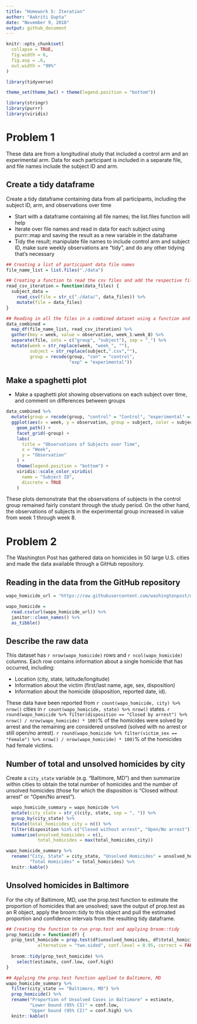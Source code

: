 ```yaml
---
title: "Homework 5: Iteration"
author: "Aakriti Gupta"
date: "November 9, 2018"
output: github_document
---
```


```r
knitr::opts_chunk$set(
  collapse = TRUE,
  fig.width = 6,
  fig.asp = .6,
  out.width = "90%"
)

library(tidyverse)

theme_set(theme_bw() + theme(legend.position = "bottom"))
```


```r
library(stringr)
library(purrr)
library(viridis)
```

# Problem 1
These data are from a longitudinal study that included a control arm and an experimental arm. Data for each participant is included in a separate file, and file names include the subject ID and arm.

## Create a tidy dataframe 
Create a tidy dataframe containing data from all participants, including the subject ID, arm, and observations over time

* Start with a dataframe containing all file names; the list.files function will help
* Iterate over file names and read in data for each subject using purrr::map and saving the result as a new variable in the dataframe
* Tidy the result; manipulate file names to include control arm and subject ID, make sure weekly observations are “tidy”, and do any other tidying that’s necessary


```r
## Creating a list of participant data file names
file_name_list = list.files("./data")

## Creating a function to read the csv files and add the respective file names
read_csv_iteration = function(data_files) {
  subject_data = 
    read_csv(file = str_c("./data/", data_files)) %>% 
    mutate(file = data_files)
}

## Reading in all the files in a combined dataset using a function and tidying the data
data_combined = 
  map_df(file_name_list, read_csv_iteration) %>% 
  gather(key = week, value = observation, week_1:week_8) %>% 
  separate(file, into = c("group", "subject"), sep = "_") %>% 
  mutate(week = str_replace(week, "week_", ""),
         subject = str_replace(subject,".csv",""),
         group = recode(group, "con" = "control", 
                        "exp" = "experimental"))

```

## Make a spaghetti plot 
* Make a spaghetti plot showing observations on each subject over time, and comment on differences between groups

```r
data_combined %>% 
  mutate(group = recode(group, "control" = "Control", "experimental" = "Experimental")) %>% 
  ggplot(aes(x = week, y = observation, group = subject, color = subject)) + 
    geom_path() + 
    facet_grid(~group) + 
    labs(
      title = "Observations of Subjects over Time",
      x = "Week",
      y = "Observation"
    ) + 
    theme(legend.position = "bottom") +
    viridis::scale_color_viridis(
      name = "Subject ID", 
      discrete = TRUE
    )
```

These plots demonstrate that the observations of subjects in the control group remained fairly constant through the study period. On the other hand, the observations of subjects in the experimental group increased in value from week 1 through week 8.

# Problem 2
The Washington Post has gathered data on homicides in 50 large U.S. cities and made the data available through a GitHub repository.

## Reading in the data from the GitHub repository

```r
wapo_homicide_url = "https://raw.githubusercontent.com/washingtonpost/data-homicides/master/homicide-data.csv"

wapo_homicide = 
  read.csv(url(wapo_homicide_url)) %>% 
  janitor::clean_names() %>% 
  as_tibble()
```

## Describe the raw data
This dataset has `r nrow(wapo_homicide)` rows and `r ncol(wapo_homicide)` columns. Each row contains information about a single homicide that has occurred, including:

* Location (city, state, latitude/longitude) 
* Information about the victim (first/last name, age, sex, disposition)
* Information about the homicide (disposition, reported date, id). 

These data have been reported from `r count(wapo_homicide, city) %>% nrow()` cities in `r count(wapo_homicide, state) %>% nrow()` states. `r round(wapo_homicide %>% filter(disposition == "Closed by arrest") %>% nrow() / nrow(wapo_homicide) * 100)`% of the homicides were solved by arrest and the remaining are considered unsolved (solved with no arrest or still open/no arrest). `r round(wapo_homicide %>% filter(victim_sex == "Female") %>% nrow() / nrow(wapo_homicide) * 100)`% of the homicides had female victims. 

## Number of total and unsolved homicides by city
Create a `city_state` variable (e.g. “Baltimore, MD”) and then summarize within cities to obtain the total number of homicides and the number of unsolved homicides (those for which the disposition is “Closed without arrest” or “Open/No arrest”).

```r
  wapo_homicide_summary = wapo_homicide %>% 
  mutate(city_state = str_c(city, state, sep = ", ")) %>% 
  group_by(city_state) %>% 
  mutate(total_homicides_city = n()) %>% 
  filter(disposition %in% c("Closed without arrest", "Open/No arrest")) %>% 
  summarise(unsolved_homicides = n(),
            total_homicides = max(total_homicides_city)) 

wapo_homicide_summary %>% 
  rename("City, State" = city_state, "Unsolved Homicides" = unsolved_homicides, 
         "Total Homicides" = total_homicides) %>% 
  knitr::kable()
```

## Unsolved homicides in Baltimore

For the city of Baltimore, MD, use the prop.test function to estimate the proportion of homicides that are unsolved; save the output of prop.test as an R object, apply the broom::tidy to this object and pull the estimated proportion and confidence intervals from the resulting tidy dataframe.


```r
## Creating the function to run prop.test and applying broom::tidy
prop_homicide = function(df) {
  prop_test_homicide = prop.test(df$unsolved_homicides, df$total_homicides, 
            alternative = "two.sided", conf.level = 0.95, correct = FALSE)
  
  broom::tidy(prop_test_homicide) %>% 
    select(estimate, conf.low, conf.high)
}

## Applying the prop.test function applied to Baltimore, MD
wapo_homicide_summary %>% 
  filter(city_state == "Baltimore, MD") %>% 
  prop_homicide() %>% 
  rename("Proportion of Unsolved Cases in Baltimore" = estimate, 
         "Lower bound (95% CI)" = conf.low, 
         "Upper bound (95% CI)" = conf.high) %>% 
  knitr::kable()
```
